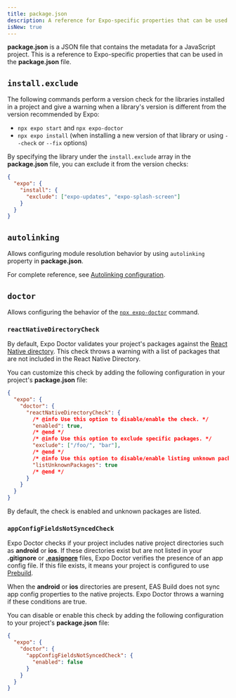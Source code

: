 ```yaml
---
title: package.json
description: A reference for Expo-specific properties that can be used in the package.json file.
isNew: true
---
```



**package.json** is a JSON file that contains the metadata for a JavaScript project. This is a reference to Expo-specific properties that can be used in the **package.json** file.

<PaddedAPIBox>

## `install.exclude`

The following commands perform a version check for the libraries installed in a project and give a warning when a library's version is different from the version recommended by Expo:

- `npx expo start` and `npx expo-doctor`
- `npx expo install` (when installing a new version of that library or using `--check` or `--fix` options)

By specifying the library under the `install.exclude` array in the **package.json** file, you can exclude it from the version checks:

```json package.json
{
  "expo": {
    "install": {
      "exclude": ["expo-updates", "expo-splash-screen"]
    }
  }
}
```

</PaddedAPIBox>

<PaddedAPIBox>

## `autolinking`

Allows configuring module resolution behavior by using `autolinking` property in **package.json**.

For complete reference, see [Autolinking configuration](/modules/autolinking/#configuration).

</PaddedAPIBox>

<PaddedAPIBox>

## `doctor`

Allows configuring the behavior of the [`npx expo-doctor`](/develop/tools/#expo-doctor) command.

<PaddedAPIBox>

### `reactNativeDirectoryCheck`

By default, Expo Doctor validates your project's packages against the [React Native directory](https://reactnative.directory/). This check throws a warning with a list of packages that are not included in the React Native Directory.

You can customize this check by adding the following configuration in your project's **package.json** file:

```json package.json
{
  "expo": {
    "doctor": {
      "reactNativeDirectoryCheck": {
        /* @info Use this option to disable/enable the check. */
        "enabled": true,
        /* @end */
        /* @info Use this option to exclude specific packages. */
        "exclude": ["/foo/", "bar"],
        /* @end */
        /* @info Use this option to disable/enable listing unknown packages. */
        "listUnknownPackages": true
        /* @end */
      }
    }
  }
}
```

By default, the check is enabled and unknown packages are listed.

</PaddedAPIBox>

<PaddedAPIBox>

### `appConfigFieldsNotSyncedCheck`

Expo Doctor checks if your project includes native project directories such as **android** or **ios**. If these directories exist but are not listed in your **.gitignore** or [**.easignore**](/build-reference/easignore) files, Expo Doctor verifies the presence of an app config file. If this file exists, it means your project is configured to use [Prebuild](/workflow/prebuild).

When the **android** or **ios** directories are present, EAS Build does not sync app config properties to the native projects. Expo Doctor throws a warning if these conditions are true.

You can disable or enable this check by adding the following configuration to your project's **package.json** file:

```json package.json
{
  "expo": {
    "doctor": {
      "appConfigFieldsNotSyncedCheck": {
        "enabled": false
      }
    }
  }
}
```

</PaddedAPIBox>

</PaddedAPIBox>
